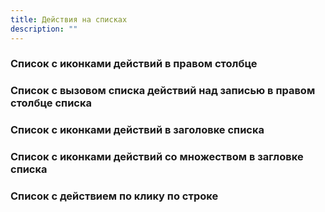 ```yaml
---
title: Действия на списках
description: ""
---
```


### Список c иконками действий в правом столбце
<Sandbox projectId="uxcases_list_action_icons" />


### Список с вызовом списка действий над записью в правом столбце списка
<Sandbox projectId="uxcases_list_action_submenu" />


### Список c иконками действий в заголовке списка
<Sandbox projectId="uxcases_list_action_header" />


### Список c иконками действий со множеством в загловке списка
<Sandbox projectId="uxcases_list_multi_action_header" />


### Список с действием по клику по строке
<Sandbox projectId="uxcases_list_row_click_action" />
